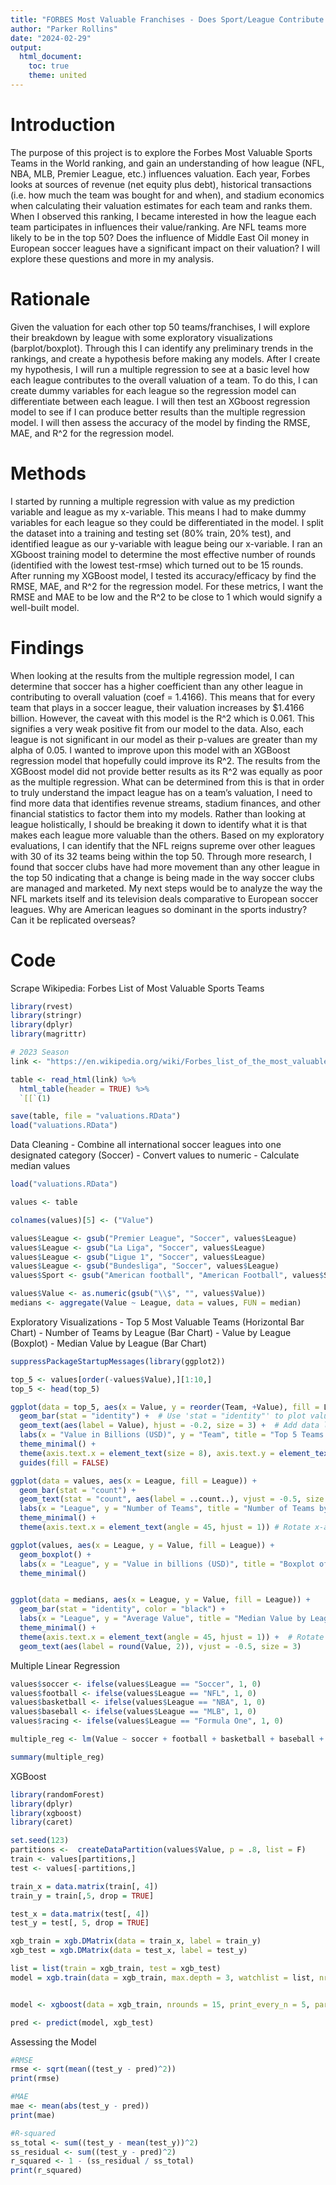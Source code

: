 ---
title: "FORBES Most Valuable Franchises - Does Sport/League Contribute to Higher Valuations"
author: "Parker Rollins"
date: "2024-02-29"
output:
  html_document:
    toc: true
    theme: united
---

# Introduction

  The purpose of this project is to explore the Forbes Most Valuable Sports Teams in the World ranking, and gain an understanding of how league (NFL, NBA, MLB, Premier League, etc.) influences valuation. Each year, Forbes looks at sources of revenue (net equity plus debt), historical transactions (i.e. how much the team was bought for and when), and stadium economics when calculating their valuation estimates for each team and ranks them. When I observed this ranking, I became interested in how the league each team participates in influences their value/ranking. Are NFL teams more likely to be in the top 50? Does the influence of Middle East Oil money in European soccer leagues have a significant impact on their valuation? I will explore these questions and more in my analysis.


# Rationale

  Given the valuation for each other top 50 teams/franchises, I will explore their breakdown by league with some exploratory visualizations (barplot/boxplot). Through this I can identify any preliminary trends in the rankings, and create a hypothesis before making any models. After I create my hypothesis, I will run a multiple regression to see at a basic level how each league contributes to the overall valuation of a team. To do this, I can create dummy variables for each league so the regression model can differentiate between each league. I will then test an XGboost regression model to see if I can produce better results than the multiple regression model. I will then assess the accuracy of the model by finding the RMSE, MAE, and R^2 for the regression model.
  
# Methods

  I started by running a multiple regression with value as my prediction variable and league as my x-variable. This means I had to make dummy variables for each league so they could be differentiated in the model. I split the dataset into a training and testing set (80% train, 20% test), and identified league as our y-variable with league being our x-variable. I ran an XGboost training model to determine the most effective number of rounds (identified with the lowest test-rmse) which turned out to be 15 rounds. After running my XGBoost model, I tested its accuracy/efficacy by find the RMSE, MAE, and R^2 for the regression model. For these metrics, I want the RMSE and MAE to be low and the R^2 to be close to 1 which would signify a well-built model.


# Findings

  When looking at the results from the multiple regression model, I can determine that soccer has a higher coefficient than any other league in contributing to overall valuation (coef = 1.4166). This means that for every team that plays in a soccer league, their valuation increases by $1.4166 billion. However, the caveat with this model is the R^2 which is 0.061. This signifies a very weak positive fit from our model to the data. Also, each league is not significant in our model as their p-values are greater than my alpha of 0.05. I wanted to improve upon this model with an XGBoost regression model that hopefully could improve its R^2. 
  The results from the XGBoost model did not provide better results as its R^2 was equally as poor as the multiple regression. What can be determined from this is that in order to truly understand the impact league has on a team's valuation, I need to find more data that identifies revenue streams, stadium finances, and other financial statistics to factor them into my models. Rather than looking at league holistically, I should be breaking it down to identify what it is that makes each league more valuable than the others. 
  Based on my exploratory evaluations, I can identify that the NFL reigns supreme over other leagues with 30 of its 32 teams being within the top 50. Through more research, I found that soccer clubs have had more movement than any other league in the top 50 indicating that a change is being made in the way soccer clubs are managed and marketed. My next steps would be to analyze the way the NFL markets itself and its television deals comparative to European soccer leagues. Why are American leagues so dominant in the sports industry? Can it be replicated overseas?


# Code


Scrape Wikipedia: Forbes List of Most Valuable Sports Teams
```{r}
library(rvest)
library(stringr)
library(dplyr)
library(magrittr)

# 2023 Season
link <- "https://en.wikipedia.org/wiki/Forbes_list_of_the_most_valuable_sports_teams#2010"

table <- read_html(link) %>% 
  html_table(header = TRUE) %>% 
  `[[`(1) 

save(table, file = "valuations.RData")
load("valuations.RData")
```


Data Cleaning
- Combine all international soccer leagues into one designated category (Soccer)
- Convert values to numeric
- Calculate median values
```{r}
load("valuations.RData")

values <- table

colnames(values)[5] <- ("Value")

values$League <- gsub("Premier League", "Soccer", values$League)
values$League <- gsub("La Liga", "Soccer", values$League)
values$League <- gsub("Ligue 1", "Soccer", values$League)
values$League <- gsub("Bundesliga", "Soccer", values$League)
values$Sport <- gsub("American football", "American Football", values$Sport)

values$Value <- as.numeric(gsub("\\$", "", values$Value))
medians <- aggregate(Value ~ League, data = values, FUN = median)

```


Exploratory Visualizations
- Top 5 Most Valuable Teams (Horizontal Bar Chart)
- Number of Teams by League (Bar Chart)
- Value by League (Boxplot)
- Median Value by League (Bar Chart)
```{r}
suppressPackageStartupMessages(library(ggplot2))

top_5 <- values[order(-values$Value),][1:10,]
top_5 <- head(top_5)

ggplot(data = top_5, aes(x = Value, y = reorder(Team, +Value), fill = League)) +
  geom_bar(stat = "identity") +  # Use 'stat = "identity"' to plot values directly
  geom_text(aes(label = Value), hjust = -0.2, size = 3) +  # Add data labels
  labs(x = "Value in Billions (USD)", y = "Team", title = "Top 5 Teams by Value") +
  theme_minimal() +
  theme(axis.text.x = element_text(size = 8), axis.text.y = element_text(angle = 0)) +  # Adjust the size of x-axis labels and keep y-axis labels horizontal
  guides(fill = FALSE)

ggplot(data = values, aes(x = League, fill = League)) +
  geom_bar(stat = "count") +
  geom_text(stat = "count", aes(label = ..count..), vjust = -0.5, size = 3)+
  labs(x = "League", y = "Number of Teams", title = "Number of Teams by League") +
  theme_minimal() +
  theme(axis.text.x = element_text(angle = 45, hjust = 1)) # Rotate x-axis labels

ggplot(values, aes(x = League, y = Value, fill = League)) +
  geom_boxplot() +
  labs(x = "League", y = "Value in billions (USD)", title = "Boxplot of Value by League") +
  theme_minimal()


ggplot(data = medians, aes(x = League, y = Value, fill = League)) +
  geom_bar(stat = "identity", color = "black") +
  labs(x = "League", y = "Average Value", title = "Median Value by League") +
  theme_minimal() +
  theme(axis.text.x = element_text(angle = 45, hjust = 1)) +  # Rotate x-axis labels
  geom_text(aes(label = round(Value, 2)), vjust = -0.5, size = 3)
```

Multiple Linear Regression
```{r}
values$soccer <- ifelse(values$League == "Soccer", 1, 0)
values$football <- ifelse(values$League == "NFL", 1, 0)
values$basketball <- ifelse(values$League == "NBA", 1, 0)
values$baseball <- ifelse(values$League == "MLB", 1, 0)
values$racing <- ifelse(values$League == "Formula One", 1, 0)

multiple_reg <- lm(Value ~ soccer + football + basketball + baseball + racing, data = values)

summary(multiple_reg)
```



XGBoost
```{r}
library(randomForest)
library(dplyr)
library(xgboost)
library(caret)

set.seed(123)
partitions <-  createDataPartition(values$Value, p = .8, list = F)
train <- values[partitions,]
test <- values[-partitions,]

train_x = data.matrix(train[, 4])
train_y = train[,5, drop = TRUE]

test_x = data.matrix(test[, 4])
test_y = test[, 5, drop = TRUE]

xgb_train = xgb.DMatrix(data = train_x, label = train_y)
xgb_test = xgb.DMatrix(data = test_x, label = test_y)

list = list(train = xgb_train, test = xgb_test)
model = xgb.train(data = xgb_train, max.depth = 3, watchlist = list, nrounds = 70)


model <- xgboost(data = xgb_train, nrounds = 15, print_every_n = 5, params = list(booster = "gbtree", objective = "reg:linear", eval_metric = "rmse"))

pred <- predict(model, xgb_test)
```


Assessing the Model
```{r}
#RMSE
rmse <- sqrt(mean((test_y - pred)^2))
print(rmse)

#MAE
mae <- mean(abs(test_y - pred))
print(mae)

#R-squared
ss_total <- sum((test_y - mean(test_y))^2)
ss_residual <- sum((test_y - pred)^2)
r_squared <- 1 - (ss_residual / ss_total)
print(r_squared)

```

